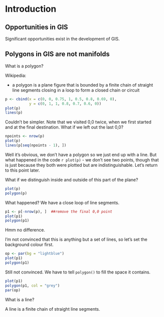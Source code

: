 # Introduction {#intro}


## Opportunities in GIS

Significant opportunities exist in the development of GIS. 

## Polygons in GIS are not manifolds

What is a polygon? 

Wikipedia: 

* a polygon is a plane figure that is bounded by a finite chain of straight line segments closing in a loop to form a closed chain or circuit

```r
p <- cbind(x = c(0, 0, 0.75, 1, 0.5, 0.8, 0.69, 0), 
           y = c(0, 1, 1, 0.8, 0.7, 0.6, 0))
plot(p)
lines(p)
```

Couldn't be simpler. Note that we visited 0,0 twice, when we first started and at the final destination. What if we left out the last 0,0?

```r
npoints <- nrow(p)
plot(p)
lines(p[seq(npoints - 1), ])
```

Well it's obvious, we don't have a polygon so we just end up with a line. But what happened in the code `r plot(p)` - we don't see two points, though that is just because they both were plotted but are indistinguishable. Let's return to this point later. 


What if we distinguish inside and outside of this part of the plane? 

```r
plot(p)
polygon(p)
```
What happened? We have a close loop of line segments. 

```r
p1 <- p[-nrow(p), ]  ##remove the final 0,0 point
plot(p1)
polygon(p1)
```

Hmm no difference. 

I'm not convinced that this is anything but a set of lines, so let's set the background colour first. 

```r
op <- par(bg = "lightblue")
plot(p1)
polygon(p1)
```

Still not convinced. We have to tell `polygon()` to fill the space it contains. 

```r
plot(p1)
polygon(p1, col = "grey")
par(op)
```


What is a line? 

A line is a finite chain of straight line segments. 



